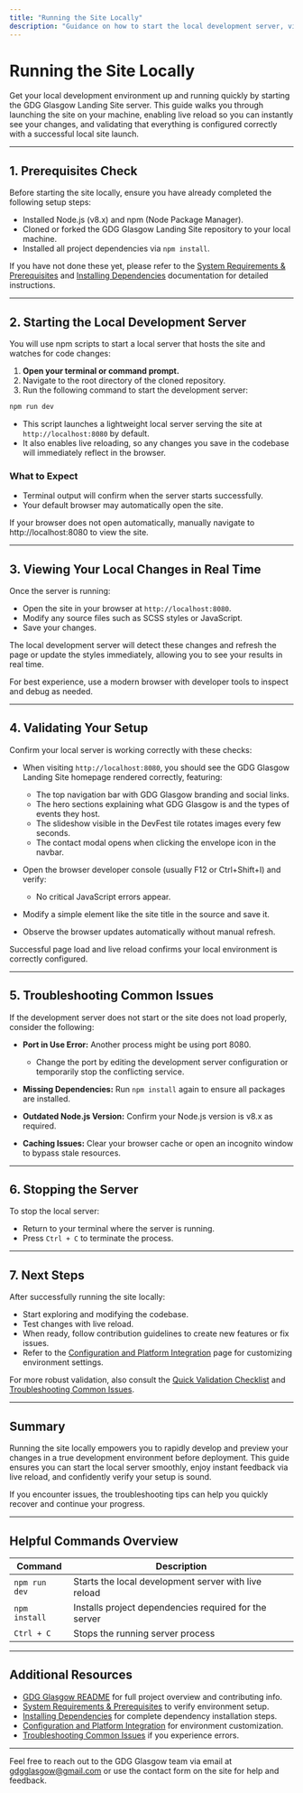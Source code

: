 ```yaml
---
title: "Running the Site Locally"
description: "Guidance on how to start the local development server, view your local changes in real time, and validate your setup with a successful site launch."
---
```


# Running the Site Locally

Get your local development environment up and running quickly by starting the GDG Glasgow Landing Site server. This guide walks you through launching the site on your machine, enabling live reload so you can instantly see your changes, and validating that everything is configured correctly with a successful local site launch.

---

## 1. Prerequisites Check

Before starting the site locally, ensure you have already completed the following setup steps:

- Installed Node.js (v8.x) and npm (Node Package Manager).
- Cloned or forked the GDG Glasgow Landing Site repository to your local machine.
- Installed all project dependencies via `npm install`.

If you have not done these yet, please refer to the [System Requirements & Prerequisites](./prerequisites) and [Installing Dependencies](./installing-dependencies) documentation for detailed instructions.

---

## 2. Starting the Local Development Server

You will use npm scripts to start a local server that hosts the site and watches for code changes:

1. **Open your terminal or command prompt.**
2. Navigate to the root directory of the cloned repository.
3. Run the following command to start the development server:

```bash
npm run dev
```

- This script launches a lightweight local server serving the site at `http://localhost:8080` by default.
- It also enables live reloading, so any changes you save in the codebase will immediately reflect in the browser.

### What to Expect

- Terminal output will confirm when the server starts successfully.
- Your default browser may automatically open the site.

<Tip>
If your browser does not open automatically, manually navigate to http://localhost:8080 to view the site.
</Tip>

---

## 3. Viewing Your Local Changes in Real Time

Once the server is running:

- Open the site in your browser at `http://localhost:8080`.
- Modify any source files such as SCSS styles or JavaScript.
- Save your changes.

The local development server will detect these changes and refresh the page or update the styles immediately, allowing you to see your results in real time.

<Tip>
For best experience, use a modern browser with developer tools to inspect and debug as needed.
</Tip>

---

## 4. Validating Your Setup

Confirm your local server is working correctly with these checks:

- When visiting `http://localhost:8080`, you should see the GDG Glasgow Landing Site homepage rendered correctly, featuring:
  - The top navigation bar with GDG Glasgow branding and social links.
  - The hero sections explaining what GDG Glasgow is and the types of events they host.
  - The slideshow visible in the DevFest tile rotates images every few seconds.
  - The contact modal opens when clicking the envelope icon in the navbar.

- Open the browser developer console (usually F12 or Ctrl+Shift+I) and verify:
  - No critical JavaScript errors appear.

- Modify a simple element like the site title in the source and save it.
- Observe the browser updates automatically without manual refresh.

<Check>
Successful page load and live reload confirms your local environment is correctly configured.
</Check>

---

## 5. Troubleshooting Common Issues

If the development server does not start or the site does not load properly, consider the following:

- **Port in Use Error:** Another process might be using port 8080.
  - Change the port by editing the development server configuration or temporarily stop the conflicting service.

- **Missing Dependencies:** Run `npm install` again to ensure all packages are installed.

- **Outdated Node.js Version:** Confirm your Node.js version is v8.x as required.

- **Caching Issues:** Clear your browser cache or open an incognito window to bypass stale resources.

---

## 6. Stopping the Server

To stop the local server:

- Return to your terminal where the server is running.
- Press `Ctrl + C` to terminate the process.

---

## 7. Next Steps

After successfully running the site locally:

- Start exploring and modifying the codebase.
- Test changes with live reload.
- When ready, follow contribution guidelines to create new features or fix issues.
- Refer to the [Configuration and Platform Integration](./environment-configuration) page for customizing environment settings.

For more robust validation, also consult the [Quick Validation Checklist](./quick-validation) and [Troubleshooting Common Issues](./troubleshooting-common-issues).

---

## Summary
Running the site locally empowers you to rapidly develop and preview your changes in a true development environment before deployment. This guide ensures you can start the local server smoothly, enjoy instant feedback via live reload, and confidently verify your setup is sound.

If you encounter issues, the troubleshooting tips can help you quickly recover and continue your progress.

---

## Helpful Commands Overview

| Command            | Description                                      |
|--------------------|--------------------------------------------------|
| `npm run dev`      | Starts the local development server with live reload |
| `npm install`      | Installs project dependencies required for the server |
| `Ctrl + C`         | Stops the running server process                   |

---

## Additional Resources

- [GDG Glasgow README](https://github.com/GDG-Glasgow/gdg-glasgow.com/blob/main/README.md) for full project overview and contributing info.
- [System Requirements & Prerequisites](./prerequisites) to verify environment setup.
- [Installing Dependencies](./installing-dependencies) for complete dependency installation steps.
- [Configuration and Platform Integration](./environment-configuration) for environment customization.
- [Troubleshooting Common Issues](./troubleshooting-common-issues) if you experience errors.


---

Feel free to reach out to the GDG Glasgow team via email at gdgglasgow@gmail.com or use the contact form on the site for help and feedback.